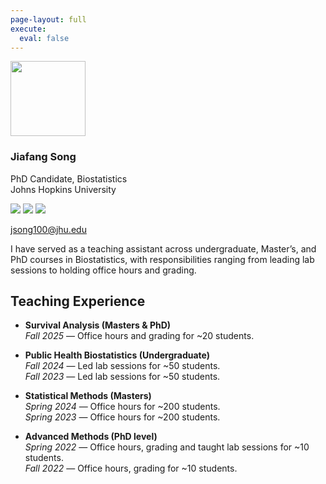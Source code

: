 ```yaml
---
page-layout: full
execute:
  eval: false
---
```


<div class="research-wrapper">

<div class="research-grid grid">

<div class="g-col-12 g-col-lg-3 sticky-col">
  
![](assets/jiafang.png){.rounded-circle width=120}

### Jiafang Song
PhD Candidate, Biostatistics  
Johns Hopkins University

[![](https://cdn.jsdelivr.net/npm/bootstrap-icons/icons/github.svg){.icon-inline}](
  https://github.com/jfsong100)   [![](https://cdn.jsdelivr.net/npm/bootstrap-icons/icons/mortarboard-fill.svg){.icon-inline}](
  https://scholar.google.com/citations?user=HDx3_aYAAAAJ&hl=en)  [![](https://cdn.jsdelivr.net/npm/bootstrap-icons/icons/linkedin.svg){.icon-inline}](
  https://www.linkedin.com/in/jiafang-song-bb7464188/)


[jsong100@jhu.edu](mailto:jsong100@jhu.edu)

</div>

<div class="g-col-12 g-col-lg-9">

I have served as a teaching assistant across undergraduate, Master’s, and PhD courses in Biostatistics, with responsibilities ranging from leading lab sessions to holding office hours and grading.

## Teaching Experience

- **Survival Analysis (Masters & PhD)**  
  *Fall 2025* — Office hours and grading for ~20 students.

- **Public Health Biostatistics (Undergraduate)**  
  *Fall 2024* — Led lab sessions for ~50 students.  
  *Fall 2023* — Led lab sessions for ~50 students.

- **Statistical Methods (Masters)**  
  *Spring 2024* — Office hours for ~200 students.  
  *Spring 2023* — Office hours for ~200 students.

- **Advanced Methods (PhD level)**  
  *Spring 2022* — Office hours, grading and taught lab sessions for ~10 students.   
  *Fall 2022* — Office hours, grading for ~10 students.

</div>
</div>
</div>
